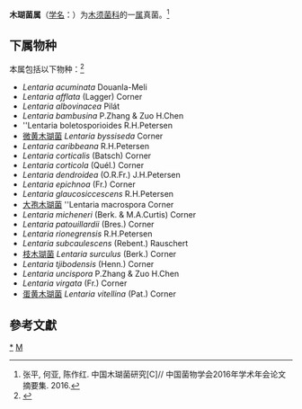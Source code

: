 {{Automatic taxobox
| taxon = Lentaria
| authority = Corner
| image = Lentaria micheneri 349076.jpg
| image_caption = Lentaria micheneri
}}
'''木瑚菌属'''（[[学名|学名]]：{{lang|la|''Lentaria''}}）为[[木须菌科|木须菌科]]的一[[属|属]]真菌。<ref>张平, 何亚, 陈作红. 中国木瑚菌研究[C]// 中国菌物学会2016年学术年会论文摘要集. 2016.</ref>

==下属物种==
本属包括以下物种：<ref>{{cite web |title=Lentaria Corner |url=https://www.gbif.org/species/2521438 |website=GBIF}}</ref>
* ''Lentaria acuminata'' Douanla-Meli
* ''Lentaria afflata'' (Lagger) Corner
* ''Lentaria albovinacea'' Pilát
* ''Lentaria bambusina'' P.Zhang & Zuo H.Chen
* ''Lentaria boletosporioides R.H.Petersen
* [[微黄木瑚菌|微黄木瑚菌]] ''Lentaria byssiseda'' Corner
* ''Lentaria caribbeana'' R.H.Petersen
* ''Lentaria corticalis'' (Batsch) Corner
* ''Lentaria corticola'' (Quél.) Corner
* ''Lentaria dendroidea'' (O.R.Fr.) J.H.Petersen
* ''Lentaria epichnoa'' (Fr.) Corner
* ''Lentaria glaucosiccescens'' R.H.Petersen
* [[大孢木瑚菌|大孢木瑚菌]] ''Lentaria macrospora Corner
* ''Lentaria micheneri'' (Berk. & M.A.Curtis) Corner
* ''Lentaria patouillardii'' (Bres.) Corner
* ''Lentaria rionegrensis'' R.H.Petersen
* ''Lentaria subcaulescens'' (Rebent.) Rauschert
* [[枝木瑚菌|枝木瑚菌]] ''Lentaria surculus'' (Berk.) Corner
* ''Lentaria tjibodensis'' (Henn.) Corner
* ''Lentaria uncispora'' P.Zhang & Zuo H.Chen
* ''Lentaria virgata'' (Fr.) Corner
* [[蛋黄木瑚菌|蛋黄木瑚菌]] ''Lentaria vitellina'' (Pat.) Corner

==參考文獻==
{{reflist}}

{{taxonbar}}

[[Category:_木瑚菌属|*]]
[[Category:_木须菌科|M]]